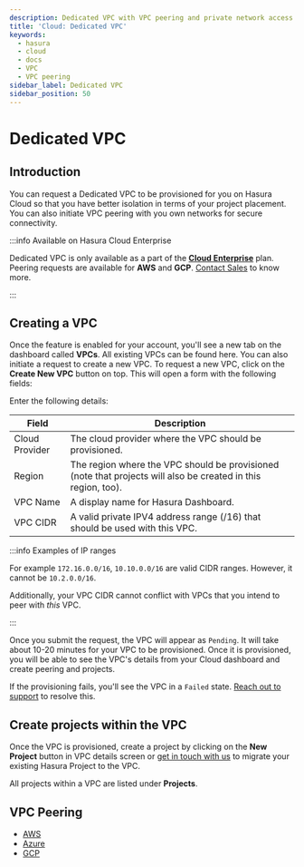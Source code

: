 ```yaml
---
description: Dedicated VPC with VPC peering and private network access
title: 'Cloud: Dedicated VPC'
keywords:
  - hasura
  - cloud
  - docs
  - VPC
  - VPC peering
sidebar_label: Dedicated VPC
sidebar_position: 50
---
```



# Dedicated VPC

<ProductBadge ee />

## Introduction

You can request a Dedicated VPC to be provisioned for you on Hasura Cloud so that you have better isolation in terms of
your project placement. You can also initiate VPC peering with you own networks for secure connectivity.

:::info Available on Hasura Cloud Enterprise

Dedicated VPC is only available as a part of the **[Cloud Enterprise](/hasura-cloud/overview.mdx/#cloud-enterprise)**
plan. Peering requests are available for **AWS** and **GCP**. [Contact Sales](https://hasura.io/contact-us/) to know
more.

:::

## Creating a VPC

Once the feature is enabled for your account, you'll see a new tab on the dashboard called **VPCs**. All existing VPCs
can be found here. You can also initiate a request to create a new VPC. To request a new VPC, click on the **Create New
VPC** button on top. This will open a form with the following fields:

<Thumbnail src="/img/deployment/dedicated-vpc/view-vpc-list.png" alt="VPC list" width="1146px" />

Enter the following details:

| Field          | Description                                                                                                   |
| -------------- | ------------------------------------------------------------------------------------------------------------- |
| Cloud Provider | The cloud provider where the VPC should be provisioned.                                                       |
| Region         | The region where the VPC should be provisioned (note that projects will also be created in this region, too). |
| VPC Name       | A display name for Hasura Dashboard.                                                                          |
| VPC CIDR       | A valid private IPV4 address range (/16) that should be used with this VPC.                                   |

:::info Examples of IP ranges

For example `172.16.0.0/16`, `10.10.0.0/16` are valid CIDR ranges. However, it cannot be `10.2.0.0/16`.

Additionally, your VPC CIDR cannot conflict with VPCs that you intend to peer with _this_ VPC.

:::

Once you submit the request, the VPC will appear as `Pending`. It will take about 10-20 minutes for your VPC to be
provisioned. Once it is provisioned, you will be able to see the VPC's details from your Cloud dashboard and create
peering and projects.

If the provisioning fails, you'll see the VPC in a `Failed` state. [Reach out to support](https://hasura.io/help/) to
resolve this.

## Create projects within the VPC

Once the VPC is provisioned, create a project by clicking on the **New Project** button in VPC details screen or
[get in touch with us](https://hasura.io/help/) to migrate your existing Hasura Project to the VPC.

<Thumbnail src="/img/deployment/dedicated-vpc/create-vpc-projects.png" alt="Create VPC Project" width="500px" />

All projects within a VPC are listed under **Projects**.

<Thumbnail src="/img/deployment/dedicated-vpc/vpc-projects-list.png" alt="VPC Projects List" width="900px" />

## VPC Peering

- [AWS](/hasura-cloud/dedicated-vpc/aws-network-peering.mdx)
- [Azure](/hasura-cloud/dedicated-vpc/azure-network-peering.mdx)
- [GCP](/hasura-cloud/dedicated-vpc/gcp-network-peering.mdx)
